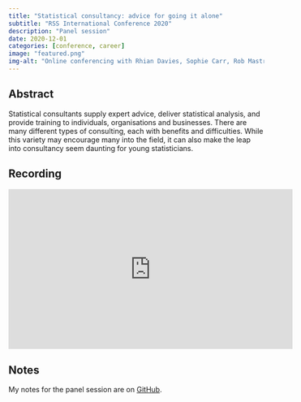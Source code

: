 ```yaml
---
title: "Statistical consultancy: advice for going it alone"
subtitle: "RSS International Conference 2020"
description: "Panel session"
date: 2020-12-01
categories: [conference, career]
image: "featured.png"
img-alt: "Online conferencing with Rhian Davies, Sophie Carr, Rob Mastrodomenico and Holly Jones."
---
```


## Abstract

Statistical consultants supply expert advice, deliver statistical analysis, and provide training to individuals, organisations and businesses. There are many different types of consulting, each with benefits and difficulties. While this variety may encourage many into the field, it can also make the leap into consultancy seem daunting for young statisticians.

## Recording

<iframe width="560" height="315" src="https://www.youtube.com/embed/QuKAgWaJls4?si=WWDQ68l7rlfQMO6U&amp;start=527s" title="YouTube video player" frameborder="0" allow="accelerometer; autoplay; clipboard-write; encrypted-media; gyroscope; picture-in-picture; web-share" allowfullscreen></iframe>

## Notes

My notes for the panel session are on [GitHub](https://github.com/StatsRhian/talks/blob/main/2020/2020-09-09-rss-statistical-consultancy/notes.md).
